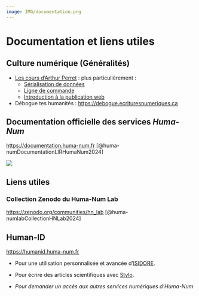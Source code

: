 ```yaml
---
image: IMG/documentation.png
---
```


# Documentation et liens utiles

## Culture numérique (Généralités)

- [Les cours d'Arthur Perret](https://www.arthurperret.fr/cours/) : plus particulièrement : 
  - [Sérialisation de données](https://www.arthurperret.fr/cours/serialisation.html)
  - [Ligne de commande](https://www.arthurperret.fr/cours/ligne-de-commande.html)
  - [Introduction à la publication web](https://www.arthurperret.fr/cours/publication-web.html)

- Débogue tes humanités : <https://debogue.ecrituresnumeriques.ca>

## Documentation officielle des services *Huma-Num*

<https://documentation.huma-num.fr> [@huma-numDocumentationLIRHumaNum2024]

![](IMG/DocHumaNum.png)


## Liens utiles

### Collection Zenodo du Huma-Num Lab

<https://zenodo.org/communities/hn_lab> [@huma-numlabCollectionHNLab2024]

## Human-ID {#sec-humanid}

<https://humanid.huma-num.fr>


- Pour une utilisation personnalisée et avancée d'[ISIDORE](https://isidore.science).
- Pour écrire des articles scientifiques avec [Stylo](https://stylo.huma-num.fr).

- *Pour demander un accès aux autres services numériques d'Huma-Num*
